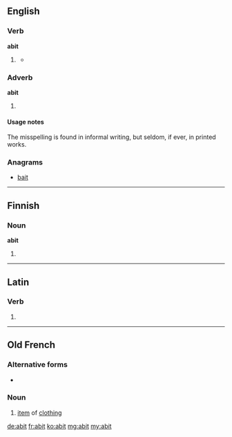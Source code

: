 ==English==

===Verb===
'''abit'''

# {{obsolete}} {{third-person singular of|abide}}
#* {{rfquotek|Geoffrey Chaucer}}

===Adverb===
'''abit'''

# {{misspelling of|a bit}}

====Usage notes====
The misspelling is found in informal writing, but seldom, if ever, in printed works.

===Anagrams===
* [[bait#English|bait]]

----

==Finnish==

===Noun===
'''abit'''

# {{plural of|abi|lang=fi}}

----

==Latin==

===Verb===
{{la-verb-form|abit}}

# {{conjugation of|abeo||3|s|pres|act|ind|lang=la}}

----

==Old French==

===Alternative forms===
* {{l/fro|habit}}

===Noun===
{{fro-noun|m|abiz|abiz}}

# [[item]] of [[clothing]]

[[de:abit]]
[[fr:abit]]
[[ko:abit]]
[[mg:abit]]
[[my:abit]]